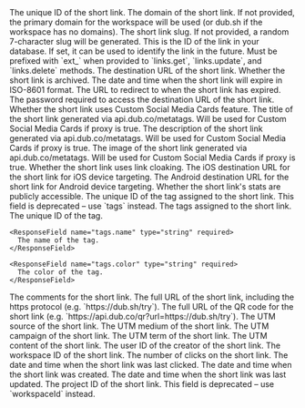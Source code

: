 <ResponseField name="id" type="string" required>
  The unique ID of the short link.
</ResponseField>

<ResponseField name="domain" type="string" required>
  The domain of the short link. If not provided, the primary domain for the
  workspace will be used (or dub.sh if the workspace has no domains).
</ResponseField>

<ResponseField name="key" type="string" required>
  The short link slug. If not provided, a random 7-character slug will be
  generated.
</ResponseField>

<ResponseField name="externalId" type="string | null" required>
  This is the ID of the link in your database. If set, it can be used to
  identify the link in the future. Must be prefixed with `ext_` when provided to
  `links.get`, `links.update`, and `links.delete` methods.
</ResponseField>

<ResponseField name="url" type="string" required>
  The destination URL of the short link.
</ResponseField>

<ResponseField name="archived" type="boolean" required default="false">
  Whether the short link is archived.
</ResponseField>

<ResponseField name="expiresAt" type="string | null" required>
  The date and time when the short link will expire in ISO-8601 format.
</ResponseField>

<ResponseField name="expiredUrl" type="string | null" required>
  The URL to redirect to when the short link has expired.
</ResponseField>

<ResponseField name="password" type="string | null" required>
  The password required to access the destination URL of the short link.
</ResponseField>

<ResponseField name="proxy" type="boolean" required default="false">
  Whether the short link uses Custom Social Media Cards feature.
</ResponseField>

<ResponseField name="title" type="string | null" required>
  The title of the short link generated via api.dub.co/metatags. Will be used
  for Custom Social Media Cards if proxy is true.
</ResponseField>

<ResponseField name="description" type="string | null" required>
  The description of the short link generated via api.dub.co/metatags. Will be
  used for Custom Social Media Cards if proxy is true.
</ResponseField>

<ResponseField name="image" type="string | null" required>
  The image of the short link generated via api.dub.co/metatags. Will be used
  for Custom Social Media Cards if proxy is true.
</ResponseField>

<ResponseField name="rewrite" type="boolean" required default="false">
  Whether the short link uses link cloaking.
</ResponseField>

<ResponseField name="ios" type="string | null" required>
  The iOS destination URL for the short link for iOS device targeting.
</ResponseField>

<ResponseField name="android" type="string | null" required>
  The Android destination URL for the short link for Android device targeting.
</ResponseField>

<ResponseField name="publicStats" type="boolean" required default="false">
  Whether the short link's stats are publicly accessible.
</ResponseField>

<ResponseField name="tagId" type="string | null" required>
  The unique ID of the tag assigned to the short link. This field is deprecated
  – use `tags` instead.
</ResponseField>

<ResponseField name="tags" type="object[] | null" required>
  The tags assigned to the short link.

  <Expandable title="properties">
    <ResponseField name="tags.id" type="string" required>
      The unique ID of the tag.
    </ResponseField>

    <ResponseField name="tags.name" type="string" required>
      The name of the tag.
    </ResponseField>

    <ResponseField name="tags.color" type="string" required>
      The color of the tag.
    </ResponseField>

  </Expandable>
</ResponseField>

<ResponseField name="comments" type="string | null" required>
  The comments for the short link.
</ResponseField>

<ResponseField name="shortLink" type="string" required>
  The full URL of the short link, including the https protocol (e.g.
  `https://dub.sh/try`).
</ResponseField>

<ResponseField name="qrCode" type="string" required>
  The full URL of the QR code for the short link (e.g.
  `https://api.dub.co/qr?url=https://dub.sh/try`).
</ResponseField>

<ResponseField name="utm_source" type="string | null" required>
  The UTM source of the short link.
</ResponseField>

<ResponseField name="utm_medium" type="string | null" required>
  The UTM medium of the short link.
</ResponseField>

<ResponseField name="utm_campaign" type="string | null" required>
  The UTM campaign of the short link.
</ResponseField>

<ResponseField name="utm_term" type="string | null" required>
  The UTM term of the short link.
</ResponseField>

<ResponseField name="utm_content" type="string | null" required>
  The UTM content of the short link.
</ResponseField>

<ResponseField name="userId" type="string" required>
  The user ID of the creator of the short link.
</ResponseField>

<ResponseField name="workspaceId" type="string" required>
  The workspace ID of the short link.
</ResponseField>

<ResponseField name="clicks" type="number" required default="0">
  The number of clicks on the short link.
</ResponseField>

<ResponseField name="lastClicked" type="string | null" required>
  The date and time when the short link was last clicked.
</ResponseField>

<ResponseField name="createdAt" type="string" required>
  The date and time when the short link was created.
</ResponseField>

<ResponseField name="updatedAt" type="string" required>
  The date and time when the short link was last updated.
</ResponseField>

<ResponseField name="projectId" type="string" required>
  The project ID of the short link. This field is deprecated – use `workspaceId`
  instead.
</ResponseField>
